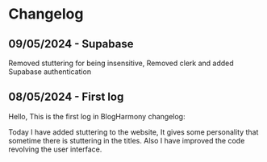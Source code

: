 # Changelog

## 09/05/2024 - Supabase

Removed stuttering for being insensitive, Removed clerk and added Supabase authentication

## 08/05/2024 - First log

Hello, This is the first log in BlogHarmony changelog:

Today I have added stuttering to the website, It gives some personality that sometime there is stuttering in the titles.
Also I have improved the code revolving the user interface.
